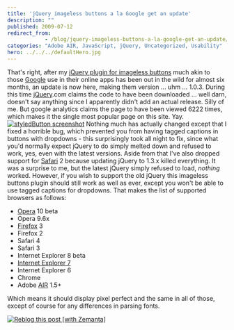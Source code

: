 ```yaml
---
title: 'jQuery imageless buttons a la Google get an update'
description: ""
published: 2009-07-12
redirect_from: 
            - /blog/jquery-imageless-buttons-a-la-google-get-an-update/swizec/622
categories: "Adobe AIR, JavaScript, jQuery, Uncategorized, Usability"
hero: ../../../defaultHero.jpg
---
```

That's right, after my [jQuery plugin for imageless buttons](http://swizec.com/code/styledButton/) much akin to those [Google](http://en.wikipedia.org/wiki/Google "Google") use in their online apps has been out in the wild for almost six months, an update is now here, making them version ... uhm ... 1.0.3. During this time [jQuery](http://en.wikipedia.org/wiki/JQuery "JQuery").com claims the code to have been downloaded ... well darn, doesn't say anything since I apparently didn't add an actual release. Silly of me. But google analytics claims the page to have been viewed 6222 times, which makes it the single most popular page on this site. Yay. [![styledButton screenshot](http://swizec.com/blog/wp-content/uploads/2009/07/Picture-1.png "styledButton screenshot")](http://swizec.com/code/styledButton) Nothing much has actually changed except that I fixed a horrible bug, which prevented you from having tagged captions in buttons with dropdowns - this surprisingly took all night to fix, since what you'd normally expect jQuery to do simply melted down and refused to work, yes, even with the latest versions. Aside from that I've also dropped support for [Safari](http://en.wikipedia.org/wiki/Safari_%28web_browser%29 "Safari (web browser)") 2 because updating jQuery to 1.3.x killed everything. It was a surprise to me, but the latest jQuery simply refused to load, _nothing_ worked. However, if you wish to support the old jQuery this imageless buttons plugin should still work as well as ever, except you won't be able to use tagged captions for dropdowns. That makes the list of supported browsers as follows:

- [Opera](http://www.opera.com "Opera Software") 10 beta
- Opera 9.6x
- [Firefox](http://en.wikipedia.org/wiki/Mozilla_Firefox "Mozilla Firefox") 3
- Firefox 2
- Safari 4
- Safari 3
- Internet Explorer 8 beta
- [Internet Explorer 7](http://en.wikipedia.org/wiki/Internet_Explorer_7 "Internet Explorer 7")
- Internet Explorer 6
- Chrome
- Adobe [AIR](http://en.wikipedia.org/wiki/Adobe_Integrated_Runtime "Adobe Integrated Runtime") 1.5+

Which means it should display pixel perfect and the same in all of those, except of course for any differences in parsing fonts.



[![Reblog this post \[with Zemanta\]](http://img.zemanta.com/reblog_e.png?x-id=5253e1f6-7bed-401a-894a-32b6f23f2734)](http://reblog.zemanta.com/zemified/5253e1f6-7bed-401a-894a-32b6f23f2734/ "Reblog this post \[with Zemanta]")